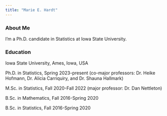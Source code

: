 ```yaml
---
title: "Marie E. Hardt"
---
```


### About Me

I'm a Ph.D. candidate in Statistics at Iowa State University.

### Education

Iowa State University, Ames, Iowa, USA

Ph.D. in Statistics, Spring 2023-present (co-major professors: Dr. Heike Hofmann, Dr. Alicia Carriquiry, and Dr. Shauna Hallmark)

M.Sc. in Statistics, Fall 2020-Fall 2022 (major professor: Dr. Dan Nettleton)

B.Sc. in Mathematics, Fall 2016-Spring 2020

B.Sc. in Statistics, Fall 2016-Spring 2020
